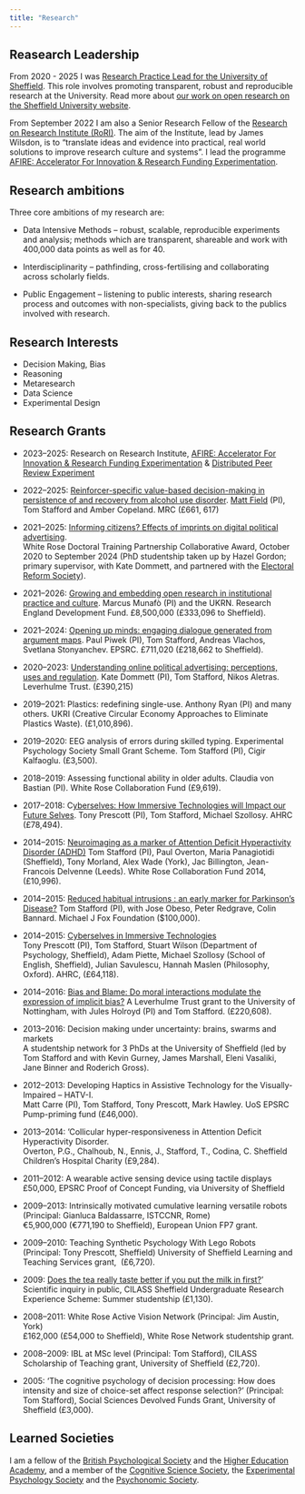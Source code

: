 ```yaml
---
title: "Research"
---
```


## Reasearch Leadership

From 2020 - 2025 I was [Research Practice Lead for the University of Sheffield](https://sites.google.com/sheffield.ac.uk/orwg/research-practice). This role involves promoting transparent, robust and reproducible research at the University. Read more about [our work on open research on the Sheffield University website](https://www.sheffield.ac.uk/openresearch).

From September 2022 I am also a Senior Research Fellow of the [Research on Research Institute (RoRI)](https://researchonresearch.org/). The aim of the Institute, lead by James Wilsdon, is to “translate ideas and evidence into practical, real world solutions to improve research culture and systems”. I lead the programme [AFIRE: Accelerator For Innovation & Research Funding Experimentation](https://researchonresearch.org/project/a-f-i-r-e/). 


## Research ambitions

Three core ambitions of my research are:

* Data Intensive Methods – robust, scalable, reproducible experiments and analysis; methods which are transparent, shareable and work with 400,000 data points as well as for 40.

* Interdisciplinarity – pathfinding, cross-fertilising and collaborating across scholarly fields.

 * Public Engagement – listening to public interests, sharing research process and outcomes with non-specialists, giving back to the publics involved with research.


## Research Interests

- Decision Making, Bias
- Reasoning
- Metaresearch
- Data Science
- Experimental Design

## Research Grants

-   2023--2025: Research on Research Institute, [AFIRE: Accelerator For Innovation & Research Funding Experimentation](https://researchonresearch.org/project/a-f-i-r-e/) & [Distributed Peer Review Experiment](https://researchonresearch.org/volkswagen-distributed-peer-review/)

-   2022--2025: [Reinforcer-specific value-based decision-making in persistence of and recovery from alcohol use disorder](https://gtr.ukri.org/projects?ref=MR%2FW028476%2F1). [Matt Field](https://www.sheffield.ac.uk/psychology/people/academic/matt-field) (PI), Tom Stafford and Amber Copeland. MRC (£661, 617)

-   2021--2025: [Informing citizens? Effects of imprints on digital political advertising](https://tomstafford.sites.sheffield.ac.uk/news/phd-opportunity-informing-citizens).\
    White Rose Doctoral Training Partnership Collaborative Award, October 2020 to September 2024 (PhD studentship taken up by Hazel Gordon; primary supervisor, with Kate Dommett, and partnered with the [Electoral Reform Society](https://www.electoral-reform.org.uk/)).

-   2021--2026: [Growing and embedding open research in institutional practice and culture](https://www.sheffield.ac.uk/news/university-sheffield-spearhead-open-research-drive). Marcus Munafò (PI) and the UKRN. Research England Development Fund. £8,500,000 (£333,096 to Sheffield).

-   2021--2024: [Opening up minds: engaging dialogue generated from argument maps](https://tomstafford.sites.sheffield.ac.uk/news/engaging-dialogue-generated-from-argument-maps). Paul Piwek (PI), Tom Stafford, Andreas Vlachos, Svetlana Stonyanchev. EPSRC. £711,020 (£218,662 to Sheffield).

-   2020--2023: [Understanding online political advertising: perceptions, uses and regulation](https://tomstafford.sites.sheffield.ac.uk/news/understanding-online-political-advertising). Kate Dommett (PI), Tom Stafford, Nikos Aletras. Leverhulme Trust. (£390,215)

-   2019--2021: Plastics: redefining single-use. Anthony Ryan (PI) and many others. UKRI (Creative Circular Economy Approaches to Eliminate Plastics Waste). (£1,010,896).

-   2019--2020: EEG analysis of errors during skilled typing. Experimental Psychology Society Small Grant Scheme. Tom Stafford (PI), Cigir Kalfaoglu. (£3,500).

-   2018--2019: Assessing functional ability in older adults. Claudia von Bastian (PI). White Rose Collaboration Fund (£9,619).

-   2017--2018: C[yberselves: How Immersive Technologies will Impact our Future Selves](https://gtr.ukri.org/projects?ref=AH%2FR004811%2F1). Tony Prescott (PI), Tom Stafford, Michael Szollosy. AHRC (£78,494).

-   2014--2015: [Neuroimaging as a marker of Attention Deficit Hyperactivity Disorder (ADHD)](https://tomstafford.sites.sheffield.ac.uk/news/neuroimaging-as-a-marker-of-attention-deficit-hyperactivity-disorder-adhd)  Tom Stafford (PI), Paul Overton, Maria Panagiotidi (Sheffield), Tony Morland, Alex Wade (York), Jac Billington, Jean-Francois Delvenne (Leeds). White Rose Collaboration Fund 2014, (£10,996).

-   2014--2015:  [Reduced habitual intrusions : an early marker for Parkinson's Disease?](https://tomstafford.sites.sheffield.ac.uk/news/new-grant-reduced-habitual-intrusions-an-early-marker-for-parkinsons)  Tom Stafford (PI), with Jose Obeso, Peter Redgrave, Colin Bannard. Michael J Fox Foundation ($100,000).

-   2014--2015: [Cyberselves in Immersive Technologies\
    ](http://www.scentro.ac.uk/node/26)Tony Prescott (PI), Tom Stafford, Stuart Wilson (Department of Psychology, Sheffield), Adam Piette, Michael Szollosy (School of English, Sheffield), Julian Savulescu, Hannah Maslen (Philosophy, Oxford). AHRC, (£64,118).

-   2014--2016: [Bias and Blame: Do moral interactions modulate the expression of implicit bias?](https://tomstafford.sites.sheffield.ac.uk/news/new-project-bias-and-blame)  A Leverhulme Trust grant to the University of Nottingham, with Jules Holroyd (PI) and Tom Stafford. (£220,608).

-   2013--2016: Decision making under uncertainty: brains, swarms and markets\
    A studentship network for 3 PhDs at the University of Sheffield (led by Tom Stafford and with Kevin Gurney, James Marshall, Eleni Vasaliki, Jane Binner and Roderich Gross).

-   2012--2013:  Developing Haptics in Assistive Technology for the Visually-Impaired -- HATV-I.\
    Matt Carre (PI), Tom Stafford, Tony Prescott, Mark Hawley. UoS EPSRC Pump-priming fund (£46,000).

-   2013--2014:  'Collicular hyper-responsiveness in Attention Deficit Hyperactivity Disorder.\
    Overton, P.G., Chalhoub, N., Ennis, J., Stafford, T., Codina, C. Sheffield Children's Hospital Charity (£9,284).

-   2011--2012:  A wearable active sensing device using tactile displays\
    £50,000, EPSRC Proof of Concept Funding, via University of Sheffield

-   2009--2013: Intrinsically motivated cumulative learning versatile robots (Principal: Gianluca Baldassarre, ISTCCNR, Rome)\
    €5,900,000 (€771,190 to Sheffield), European Union FP7 grant.

-   2009--2010: Teaching Synthetic Psychology With Lego Robots (Principal: Tony Prescott, Sheffield) University of Sheffield Learning and Teaching Services grant,  (£6,720).

-   2009: [Does the tea really taste better if you put the milk in first?](https://tomstafford.sites.sheffield.ac.uk/sub-sites/tea-taste-test)' Scientific inquiry in public, CILASS Sheffield Undergraduate Research Experience Scheme: Summer studentship (£1,130).

-   2008--2011: White Rose Active Vision Network (Principal: Jim Austin, York)\
    £162,000 (£54,000 to Sheffield), White Rose Network studentship grant.

-   2008--2009: IBL at MSc level (Principal: Tom Stafford), CILASS Scholarship of Teaching grant, University of Sheffield (£2,720).

-   2005: 'The cognitive psychology of decision processing: How does intensity and size of choice-set affect response selection?' (Principal: Tom Stafford), Social Sciences Devolved Funds Grant, University of Sheffield (£3,000).


## Learned Societies

I am a fellow of the [British Psychological Society](https://www.bps.org.uk/) and the [Higher Education Academy](http://advance-he.ac.uk), and a member of the [Cognitive Science Society](https://cognitivesciencesociety.org/), the [Experimental Psychology Society](https://eps.ac.uk/) and the [Psychonomic Society](https://www.psychonomic.org/default.aspx).
